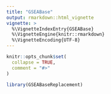 ```yaml
---
title: "GSEABase"
output: rmarkdown::html_vignette
vignette: >
  %\VignetteIndexEntry{GSEABase}
  %\VignetteEngine{knitr::rmarkdown}
  %\VignetteEncoding{UTF-8}
---
```


```r
knitr::opts_chunk$set(
  collapse = TRUE,
  comment = "#>"
)
```

```r
library(GSEABaseReplacement)
```
